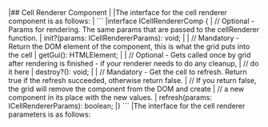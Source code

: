 <framework-specific-section frameworks="javascript">
|## Cell Renderer Component
|
|The interface for the cell renderer component is as follows:
|
</framework-specific-section>

<framework-specific-section frameworks="javascript">
```
|interface ICellRendererComp {
|    // Optional - Params for rendering. The same params that are passed to the cellRenderer function.
|    init?(params: ICellRendererParams): void;
|
|    // Mandatory - Return the DOM element of the component, this is what the grid puts into the cell
|    getGui(): HTMLElement;
|
|    // Optional - Gets called once by grid after rendering is finished - if your renderer needs to do any cleanup,
|    // do it here
|    destroy?(): void;
|
|    // Mandatory - Get the cell to refresh. Return true if the refresh succeeded, otherwise return false.
|    // If you return false, the grid will remove the component from the DOM and create
|    // a new component in its place with the new values.
|    refresh(params: ICellRendererParams): boolean;
|}
```
</framework-specific-section>

<framework-specific-section frameworks="javascript">
|The interface for the cell renderer parameters is as follows:
</framework-specific-section>
